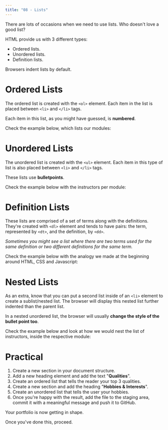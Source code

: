 ```yaml
---
title: "08 - Lists"
---
```


There are lots of occasions when we need to use lists. Who doesn't love a good list?

HTML provide us with 3 different types:

- Ordered lists.
- Unordered lists.
- Definition lists.

Browsers indent lists by default.

# Ordered Lists

The ordered list is created with the `<ol>` element.
Each item in the list is placed between `<li>` and `</li>` tags.

Each item in this list, as you might have guessed, is **numbered**.

Check the example below, which lists our modules:

<CodePen id="NWwOBZJ" title="Ordered list" />

# Unordered Lists

The unordered list is created with the `<ul>` element.
Each item in this type of list is also placed between `<li>` and `</li>` tags.

These lists use **bulletpoints**.

Check the example below with the instructors per module:

<CodePen id="VwrEGLy" title="Unordered lists" />

# Definition Lists

These lists are comprised of a set of terms along with the definitions.
They're created with `<dl>` element and tends to have pairs: the term, represented by `<dt>`, and the definition, by `<dd>`.

*Sometimes you might see a list where there are two terms used for the same definition or two different definitions for the same term.*

Check the example below with the analogy we made at the beginning around HTML, CSS and Javascript:

<CodePen id="abVRaBW" title="Definition lists" />


# Nested Lists

As an extra, know that you can put a second list inside of an `<li>` element to create a sublist/nested list.
The browser will display this nested list further indented than the parent list.

In a nested unordered list, the browser will usually **change the style of the bullet point too**.

Check the example below and look at how we would nest the list of instructors, inside the respective module:

<CodePen id="XWzxPRp" title="Nested lists" />

# Practical

1. Create a new section in your document structure.
2. Add a new heading element and add the text "**Qualities**".
3. Create an ordered list that tells the reader your top 3 qualities.
4. Create a new section and add the heading "**Hobbies & Interests**".
5. Create an unordered list that tells the user your hobbies.
6. Once you're happy with the result, add the file to the staging area, commit it with a meaningful message and push it to GitHub.

Your portfolio is now getting in shape.

Once you've done this, proceed.